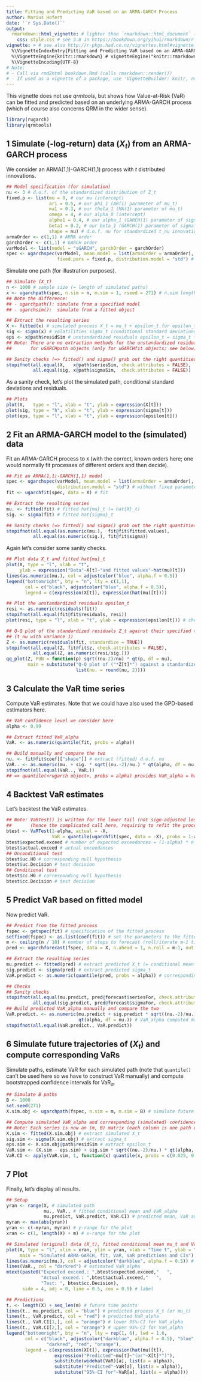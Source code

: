 ```yaml
---
title: Fitting and Predicting VaR based on an ARMA-GARCH Process
author: Marius Hofert
date: '`r Sys.Date()`'
output:
  rmarkdown::html_vignette: # lighter than `rmarkdown::html_document` (`knitr:::html_vignette` just calls `rmarkdown::html_document` with a custom `.css`); see https://bookdown.org/yihui/rmarkdown/r-package-vignette.html
    css: style.css # see 3.8 in https://bookdown.org/yihui/rmarkdown/r-package-vignette.html
vignette: > # see also http://r-pkgs.had.co.nz/vignettes.html#vignette-metadata
  %\VignetteIndexEntry{Fitting and Predicting VaR based on an ARMA-GARCH Process}
  %\VignetteEngine{knitr::rmarkdown} # vignetteEngine("knitr::rmarkdown") => knitr:::vweave_rmarkdown() => rmarkdown::render() but produces a much smaller vignette than rmarkdown::render()
  %\VignetteEncoding{UTF-8}
# Note:
# - Call via rmd2html bookdown.Rmd (calls rmarkdown::render())
# - If used as a vignette of a package, use 'VignetteBuilder: knitr, rmarkdown' in DESCRIPTION.
---
```


This vignette does not use *qrmtools*, but shows how Value-at-Risk (VaR) can be
fitted and predicted based on an underlying ARMA-GARCH process (which of course
also concerns QRM in the wider sense).

```r
library(rugarch)
library(qrmtools)
```


## 1 Simulate (-log-return) data $(X_t)$ from an ARMA-GARCH process

We consider an ARMA(1,1)-GARCH(1,1) process with $t$ distributed innovations.
```r
## Model specification (for simulation)
nu <- 3 # d.o.f. of the standardized distribution of Z_t
fixed.p <- list(mu = 0, # our mu (intercept)
                ar1 = 0.5, # our phi_1 (AR(1) parameter of mu_t)
                ma1 = 0.3, # our theta_1 (MA(1) parameter of mu_t)
                omega = 4, # our alpha_0 (intercept)
                alpha1 = 0.4, # our alpha_1 (GARCH(1) parameter of sigma_t^2)
                beta1 = 0.2, # our beta_1 (GARCH(1) parameter of sigma_t^2)
                shape = nu) # d.o.f. nu for standardized t_nu innovations
armaOrder <- c(1,1) # ARMA order
garchOrder <- c(1,1) # GARCH order
varModel <- list(model = "sGARCH", garchOrder = garchOrder)
spec <- ugarchspec(varModel, mean.model = list(armaOrder = armaOrder),
                   fixed.pars = fixed.p, distribution.model = "std") # t standardized residuals
```

Simulate one path (for illustration purposes).
```r
## Simulate (X_t)
n <- 1000 # sample size (= length of simulated paths)
x <- ugarchpath(spec, n.sim = n, m.sim = 1, rseed = 271) # n.sim length of simulated path; m.sim = number of paths
## Note the difference:
## - ugarchpath(): simulate from a specified model
## - ugarchsim():  simulate from a fitted object

## Extract the resulting series
X <- fitted(x) # simulated process X_t = mu_t + epsilon_t for epsilon_t = sigma_t * Z_t
sig <- sigma(x) # volatilities sigma_t (conditional standard deviations)
eps <- x@path$residSim # unstandardized residuals epsilon_t = sigma_t * Z_t
## Note: There are no extraction methods for the unstandardized residuals epsilon_t
##       for uGARCHpath objects (only for uGARCHfit objects; see below).

## Sanity checks (=> fitted() and sigma() grab out the right quantities)
stopifnot(all.equal(X,   x@path$seriesSim, check.attributes = FALSE),
          all.equal(sig, x@path$sigmaSim,  check.attributes = FALSE))
```

As a sanity check, let's plot the simulated path, conditional
standard deviations and residuals.
```r
## Plots
plot(X,   type = "l", xlab = "t", ylab = expression(X[t]))
plot(sig, type = "h", xlab = "t", ylab = expression(sigma[t]))
plot(eps, type = "l", xlab = "t", ylab = expression(epsilon[t]))
```


## 2 Fit an ARMA-GARCH model to the (simulated) data

Fit an ARMA-GARCH process to `X` (with the correct, known orders here; one would
normally fit processes of different orders and then decide).
```r
## Fit an ARMA(1,1)-GARCH(1,1) model
spec <- ugarchspec(varModel, mean.model = list(armaOrder = armaOrder),
                   distribution.model = "std") # without fixed parameters here
fit <- ugarchfit(spec, data = X) # fit

## Extract the resulting series
mu. <- fitted(fit) # fitted hat{mu}_t (= hat{X}_t)
sig. <- sigma(fit) # fitted hat{sigma}_t

## Sanity checks (=> fitted() and sigma() grab out the right quantities)
stopifnot(all.equal(as.numeric(mu.),  fit@fit$fitted.values),
          all.equal(as.numeric(sig.), fit@fit$sigma))
```

Again let's consider some sanity checks.
```r
## Plot data X_t and fitted hat{mu}_t
plot(X, type = "l", xlab = "t",
     ylab = expression("Data"~X[t]~"and fitted values"~hat(mu)[t]))
lines(as.numeric(mu.), col = adjustcolor("blue", alpha.f = 0.5))
legend("bottomright", bty = "n", lty = c(1,1),
       col = c("black", adjustcolor("blue", alpha.f = 0.5)),
       legend = c(expression(X[t]), expression(hat(mu)[t])))

## Plot the unstandardized residuals epsilon_t
resi <- as.numeric(residuals(fit))
stopifnot(all.equal(fit@fit$residuals, resi))
plot(resi, type = "l", xlab = "t", ylab = expression(epsilon[t])) # check residuals epsilon_t

## Q-Q plot of the standardized residuals Z_t against their specified t
## (t_nu with variance 1)
Z <- as.numeric(residuals(fit, standardize = TRUE))
stopifnot(all.equal(Z, fit@fit$z, check.attributes = FALSE),
          all.equal(Z, as.numeric(resi/sig.)))
qq_plot(Z, FUN = function(p) sqrt((nu-2)/nu) * qt(p, df = nu),
        main = substitute("Q-Q plot of ("*Z[t]*") against a standardized"~italic(t)[nu.],
                          list(nu. = round(nu, 2))))
```


## 3 Calculate the VaR time series

Compute VaR estimates. Note that we could have also used the GPD-based
estimators here.
```r
## VaR confidence level we consider here
alpha <- 0.99

## Extract fitted VaR_alpha
VaR. <- as.numeric(quantile(fit, probs = alpha))

## Build manually and compare the two
nu. <- fit@fit$coef[["shape"]] # extract (fitted) d.o.f. nu
VaR.. <- as.numeric(mu. + sig. * sqrt((nu.-2)/nu.) * qt(alpha, df = nu.)) # VaR_alpha computed manually
stopifnot(all.equal(VaR.., VaR.))
## => quantile(<rugarch object>, probs = alpha) provides VaR_alpha = hat{mu}_t + hat{sigma}_t * q_Z(alpha)
```


## 4 Backtest VaR estimates

Let's backtest the VaR estimates.
```r
## Note: VaRTest() is written for the lower tail (not sign-adjusted losses)
##       (hence the complicated call here, requiring to refit the process to -X)
btest <- VaRTest(1-alpha, actual = -X,
                 VaR = quantile(ugarchfit(spec, data = -X), probs = 1-alpha))
btest$expected.exceed # number of expected exceedances = (1-alpha) * n
btest$actual.exceed # actual exceedances
## Unconditional test
btest$uc.H0 # corresponding null hypothesis
btest$uc.Decision # test decision
## Conditional test
btest$cc.H0 # corresponding null hypothesis
btest$cc.Decision # test decision
```


## 5 Predict VaR based on fitted model

Now predict VaR.
```r
## Predict from the fitted process
fspec <- getspec(fit) # specification of the fitted process
setfixed(fspec) <- as.list(coef(fit)) # set the parameters to the fitted ones
m <- ceiling(n / 10) # number of steps to forecast (roll/iterate m-1 times forward with frequency 1)
pred <- ugarchforecast(fspec, data = X, n.ahead = 1, n.roll = m-1, out.sample = m) # predict from the fitted process

## Extract the resulting series
mu.predict <- fitted(pred) # extract predicted X_t (= conditional mean mu_t; note: E[Z] = 0)
sig.predict <- sigma(pred) # extract predicted sigma_t
VaR.predict <- as.numeric(quantile(pred, probs = alpha)) # corresponding predicted VaR_alpha

## Checks
## Sanity checks
stopifnot(all.equal(mu.predict, pred@forecast$seriesFor, check.attributes = FALSE),
          all.equal(sig.predict, pred@forecast$sigmaFor, check.attributes = FALSE)) # sanity check
## Build predicted VaR_alpha manually and compare the two
VaR.predict. <- as.numeric(mu.predict + sig.predict * sqrt((nu.-2)/nu.) *
                           qt(alpha, df = nu.)) # VaR_alpha computed manually
stopifnot(all.equal(VaR.predict., VaR.predict))
```


## 6 Simulate future trajectories of $(X_t)$ and compute corresponding VaRs

Simulate paths, estimate VaR for each simulated path (note that `quantile()` can't be used here so
we have to construct VaR manually) and compute bootstrapped confidence intervals for
$\mathrm{VaR}_\alpha$.
```r
## Simulate B paths
B <- 1000
set.seed(271)
X.sim.obj <- ugarchpath(fspec, n.sim = m, m.sim = B) # simulate future paths

## Compute simulated VaR_alpha and corresponding (simulated) confidence intervals
## Note: Each series is now an (m, B) matrix (each column is one path of length m)
X.sim <- fitted(X.sim.obj) # extract simulated X_t
sig.sim <- sigma(X.sim.obj) # extract sigma_t
eps.sim <- X.sim.obj@path$residSim # extract epsilon_t
VaR.sim <- (X.sim - eps.sim) + sig.sim * sqrt((nu.-2)/nu.) * qt(alpha, df = nu.) # (m, B) matrix
VaR.CI <- apply(VaR.sim, 1, function(x) quantile(x, probs = c(0.025, 0.975)))
```


## 7 Plot

Finally, let's display all results.
```r
## Setup
yran <- range(X, # simulated path
              mu., VaR., # fitted conditional mean and VaR_alpha
              mu.predict, VaR.predict, VaR.CI) # predicted mean, VaR and CIs
myran <- max(abs(yran))
yran <- c(-myran, myran) # y-range for the plot
xran <- c(1, length(X) + m) # x-range for the plot

## Simulated (original) data (X_t), fitted conditional mean mu_t and VaR_alpha
plot(X, type = "l", xlim = xran, ylim = yran, xlab = "Time t", ylab = "",
     main = "Simulated ARMA-GARCH, fit, VaR, VaR predictions and CIs")
lines(as.numeric(mu.), col = adjustcolor("darkblue", alpha.f = 0.5)) # hat{\mu}_t
lines(VaR., col = "darkred") # estimated VaR_alpha
mtext(paste0("Expected exceed.: ",btest$expected.exceed,"   ",
             "Actual exceed.: ",btest$actual.exceed,"   ",
             "Test: ", btest$cc.Decision),
      side = 4, adj = 0, line = 0.5, cex = 0.9) # label

## Predictions
t. <- length(X) + seq_len(m) # future time points
lines(t., mu.predict, col = "blue") # predicted process X_t (or mu_t)
lines(t., VaR.predict, col = "red") # predicted VaR_alpha
lines(t., VaR.CI[1,], col = "orange") # lower 95%-CI for VaR_alpha
lines(t., VaR.CI[2,], col = "orange") # upper 95%-CI for VaR_alpha
legend("bottomright", bty = "n", lty = rep(1, 6), lwd = 1.6,
       col = c("black", adjustcolor("darkblue", alpha.f = 0.5), "blue",
               "darkred", "red", "orange"),
       legend = c(expression(X[t]), expression(hat(mu)[t]),
                  expression("Predicted"~mu[t]~"(or"~X[t]*")"),
                  substitute(widehat(VaR)[a], list(a = alpha)),
                  substitute("Predicted"~VaR[a], list(a = alpha)),
                  substitute("95%-CI for"~VaR[a], list(a = alpha))))
```